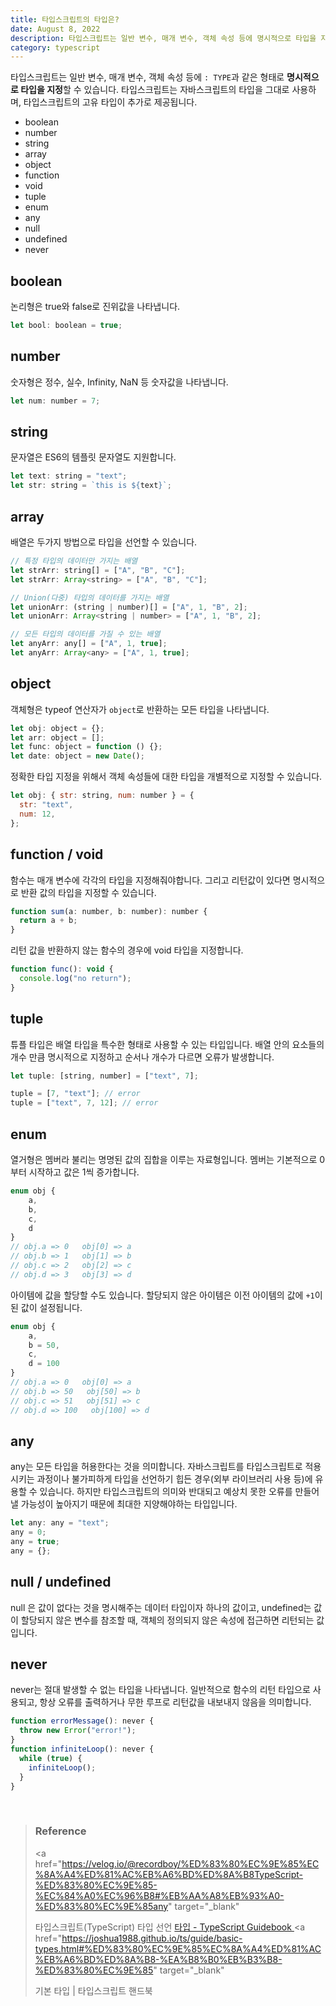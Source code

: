 ```yaml
---
title: 타입스크립트의 타입은?
date: August 8, 2022
description: 타입스크립트는 일반 변수, 매개 변수, 객체 속성 등에 명시적으로 타입을 지정할 수 있습니다. 타입스크립트는 자바스크립트의 타입을 그대로 사용하며, 타입스크립트의 고유 타입이 추가로 제공됩니다.
category: typescript
---
```


타입스크립트는 일반 변수, 매개 변수, 객체 속성 등에 `: TYPE`과 같은 형태로 **명시적으로 타입을 지정**할 수 있습니다.
타입스크립트는 자바스크립트의 타입을 그대로 사용하며, 타입스크립트의 고유 타입이 추가로 제공됩니다.

- boolean
- number
- string
- array
- object
- function
- void
- tuple
- enum
- any
- null
- undefined
- never

## boolean

논리형은 true와 false로 진위값을 나타냅니다.

```jsx
let bool: boolean = true;
```

## number

숫자형은 정수, 실수, Infinity, NaN 등 숫자값을 나타냅니다.

```jsx
let num: number = 7;
```

## string

문자열은 ES6의 템플릿 문자열도 지원합니다.

```jsx
let text: string = "text";
let str: string = `this is ${text}`;
```

## array

배열은 두가지 방법으로 타입을 선언할 수 있습니다.

```jsx
// 특정 타입의 데이터만 가지는 배열
let strArr: string[] = ["A", "B", "C"];
let strArr: Array<string> = ["A", "B", "C"];

// Union(다중) 타입의 데이터를 가지는 배열
let unionArr: (string | number)[] = ["A", 1, "B", 2];
let unionArr: Array<string | number> = ["A", 1, "B", 2];

// 모든 타입의 데이터를 가질 수 있는 배열
let anyArr: any[] = ["A", 1, true];
let anyArr: Array<any> = ["A", 1, true];
```

## object

객체형은 typeof 연산자가 `object`로 반환하는 모든 타입을 나타냅니다.

```jsx
let obj: object = {};
let arr: object = [];
let func: object = function () {};
let date: object = new Date();
```

정확한 타입 지정을 위해서 객체 속성들에 대한 타입을 개별적으로 지정할 수 있습니다.

```jsx
let obj: { str: string, num: number } = {
  str: "text",
  num: 12,
};
```

## function / void

함수는 매개 변수에 각각의 타입을 지정해줘야합니다. 그리고 리턴값이 있다면 명시적으로 반환 값의 타입을 지정할 수 있습니다.

```jsx
function sum(a: number, b: number): number {
  return a + b;
}
```

리턴 값을 반환하지 않는 함수의 경우에 void 타입을 지정합니다.

```jsx
function func(): void {
  console.log("no return");
}
```

## tuple

튜플 타입은 배열 타입을 특수한 형태로 사용할 수 있는 타입입니다. 배열 안의 요소들의 개수 만큼 명시적으로 지정하고 순서나 개수가 다르면 오류가 발생합니다.

```jsx
let tuple: [string, number] = ["text", 7];

tuple = [7, "text"]; // error
tuple = ["text", 7, 12]; // error
```

## enum

열거형은 멤버라 불리는 명명된 값의 집합을 이루는 자료형입니다. 멤버는 기본적으로 0부터 시작하고 값은 1씩 증가합니다.

```jsx
enum obj {
    a,
    b,
    c,
    d
}
// obj.a => 0   obj[0] => a
// obj.b => 1   obj[1] => b
// obj.c => 2   obj[2] => c
// obj.d => 3   obj[3] => d
```

아이템에 값을 할당할 수도 있습니다. 할당되지 않은 아이템은 이전 아이템의 값에 `+1`이 된 값이 설정됩니다.

```jsx
enum obj {
    a,
    b = 50,
    c,
    d = 100
}
// obj.a => 0   obj[0] => a
// obj.b => 50   obj[50] => b
// obj.c => 51   obj[51] => c
// obj.d => 100   obj[100] => d
```

## any

any는 모든 타입을 허용한다는 것을 의미합니다. 자바스크립트를 타입스크립트로 적용시키는 과정이나 불가피하게 타입을 선언하기 힙든 경우(외부 라이브러리 사용 등)에 유용할 수 있습니다. 하지만 타입스크립트의 의미와 반대되고 예상치 못한 오류를 만들어낼 가능성이 높아지기 때문에 최대한 지양해야하는 타입입니다.

```jsx
let any: any = "text";
any = 0;
any = true;
any = {};
```

## null / undefined

null 은 값이 없다는 것을 명시해주는 데이터 타입이자 하나의 값이고, undefined는 값이 할당되지 않은 변수를 참조할 때, 객체의 정의되지 않은 속성에 접근하면 리턴되는 값입니다.

## never

never는 절대 발생할 수 없는 타입을 나타냅니다. 일반적으로 함수의 리턴 타입으로 사용되고, 항상 오류를 출력하거나 무한 루프로 리턴값을 내보내지 않음을 의미합니다.

```jsx
function errorMessage(): never {
  throw new Error("error!");
}
function infiniteLoop(): never {
  while (true) {
    infiniteLoop();
  }
}
```

<br />

> ### **Reference**
>
> <a
>   href="https://velog.io/@recordboy/%ED%83%80%EC%9E%85%EC%8A%A4%ED%81%AC%EB%A6%BD%ED%8A%B8TypeScript-%ED%83%80%EC%9E%85-%EC%84%A0%EC%96%B8#%EB%AA%A8%EB%93%A0-%ED%83%80%EC%9E%85any"
>   target="_blank"
> >
>   타입스크립트(TypeScript) 타입 선언
> </a>
> <a href="https://yamoo9.gitbook.io/typescript/types" target="_blank">
>   타입 - TypeScript Guidebook
> </a>
> <a
>   href="https://joshua1988.github.io/ts/guide/basic-types.html#%ED%83%80%EC%9E%85%EC%8A%A4%ED%81%AC%EB%A6%BD%ED%8A%B8-%EA%B8%B0%EB%B3%B8-%ED%83%80%EC%9E%85"
>   target="_blank"
> >
>   기본 타입 | 타입스크립트 핸드북
> </a>
